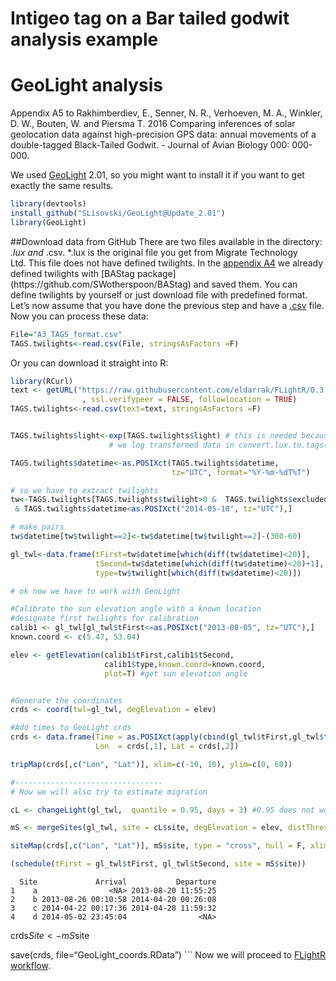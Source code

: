 <!--
%\VignetteEngine{knitr}
%\VignetteIndexEntry{Bar-Tailed Godwit GeoLight analysis}
%\VignetteDepends{FLightR}
-->
# Intigeo tag on a Bar tailed godwit analysis example
# GeoLight analysis
Appendix A5 to 
Rakhimberdiev, E., Senner, N. R., Verhoeven, M. A., Winkler, D. W., Bouten, W. and Piersma T. 2016 Comparing inferences of solar geolocation data against high-precision GPS data: annual movements of a double-tagged Black-Tailed Godwit. - Journal of Avian Biology 000: 000-000.

We used [GeoLight](https://github.com/slisovski/GeoLight) 2.01, so you might want to install it if you want to get exactly the same results.
```r
library(devtools)
install_github("SLisovski/GeoLight@Update_2.01")
library(GeoLight)
```
##Download data from GitHub
There are two files available in the directory: *.lux and *.csv. *.lux is the original file you get from Migrate Technology Ltd. This file does not have defined twilights. In the [appendix A4](https://github.com/eldarrak/FLightR/blob/master/examples/Black-Tailed_Godwit_JAB_example/A4_BAStag_routine.Rmd) we already defined twilights with [BAStag package] (https://github.com/SWotherspoon/BAStag) and saved them. You can define twilights by yourself or just download file with predefined format.
Let's now assume that you have done the previous step and have a [.csv](https://raw.githubusercontent.com/eldarrak/FLightR/master/examples/black-tailed_godwit_Intigeo_tag_example/A3_TAGS_format.csv) file. Now you can process these data:

```r
File="A3_TAGS_format.csv"
TAGS.twilights<-read.csv(File, stringsAsFactors =F)
``` 
Or you can download it straight into R:
```r
library(RCurl)
text <- getURL("https://raw.githubusercontent.com/eldarrak/FLightR/0.3.6/examples/Black-Tailed_Godwit_JAB_example/A3_TAGS_format.csv"
                , ssl.verifypeer = FALSE, followlocation = TRUE)
TAGS.twilights<-read.csv(text=text, stringsAsFactors =F)


TAGS.twilights$light<-exp(TAGS.twilights$light) # this is needed because
                      # we log transformed data in convert.lux.to.tags()

TAGS.twilights$datetime<-as.POSIXct(TAGS.twilights$datetime,
                                    tz="UTC", format="%Y-%m-%dT%T")

# so we have to extract twilights
tw<-TAGS.twilights[TAGS.twilights$twilight>0 &  TAGS.twilights$excluded==0
 & TAGS.twilights$datetime<as.POSIXct("2014-05-18", tz="UTC"),]

# make pairs
tw$datetime[tw$twilight==2]<-tw$datetime[tw$twilight==2]-(300-60)

gl_twl<-data.frame(tFirst=tw$datetime[which(diff(tw$datetime)<20)],
                   tSecond=tw$datetime[which(diff(tw$datetime)<20)+1],
				   type=tw$twilight[which(diff(tw$datetime)<20)])

# ok now we have to work with GeoLight

#Calibrate the sun elevation angle with a known location
#designate first twilights for calibration
calib1 <- gl_twl[gl_twl$tFirst<=as.POSIXct("2013-08-05", tz="UTC"),] 
known.coord <- c(5.47, 53.04)

elev <- getElevation(calib1$tFirst,calib1$tSecond,
                     calib1$type,known.coord=known.coord,
					 plot=T) #get sun elevation angle 


#Generate the coordinates
crds <- coord(twl=gl_twl, degElevation = elev)

#Add times to GeoLight crds
crds <- data.frame(Time = as.POSIXct(apply(cbind(gl_twl$tFirst,gl_twl$tSecond), 1 , mean), tz="UTC", origin="1970-01-01"),
                   Lon  = crds[,1], Lat = crds[,2])

tripMap(crds[,c("Lon", "Lat")], xlim=c(-10, 10), ylim=c(0, 60))

#---------------------------------
# Now we will also try to estimate migration 

cL <- changeLight(gl_twl,  quantile = 0.95, days = 3) #0.95 does not work..

mS <- mergeSites(gl_twl, site = cL$site, degElevation = elev, distThreshold = 400)

siteMap(crds[,c("Lon", "Lat")], mS$site, type = "cross", hull = F, xlim = c(-12, 12), ylim = c(30, 58))

(schedule(tFirst = gl_twl$tFirst, gl_twl$tSecond, site = mS$site))
```

```
  Site             Arrival           Departure
1    a                <NA> 2013-08-20 11:55:25
2    b 2013-08-26 00:10:58 2014-04-20 00:26:08
3    c 2014-04-22 00:17:36 2014-04-28 11:59:32
4    d 2014-05-02 23:45:04                <NA>
```

crds$Site <- mS$site

save(crds, file="GeoLight_coords.RData")
```
Now we will proceed to [FLightR workflow](https://github.com/eldarrak/FLightR/blob/master/examples/Black-Tailed_Godwit_JAB_example/A6_FLightR_analysis.Rmd).
